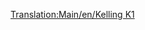 [[Translation:Main/en/Kelling K1]]
{{Template:Vliegtuig/Nl
|Name=Kelling K1
|Image=[[File:en/KellingK1.png|Kelling K1]]
|Cost=34.863 (69,726)
|Speed=947 km/h (592 MPH)
|Annual=4.781 (9,562)
|Designed=2022
|Lifespan=22
|Capacity=65 passagiers & 18 zakken post
|Description=Fictief futuristisch vliegtuig. Kelling is een onbekend bedrijf, dat alleen een Diesel bouwt in het tropische klimaat.
|Real-life=Fictief.
}}